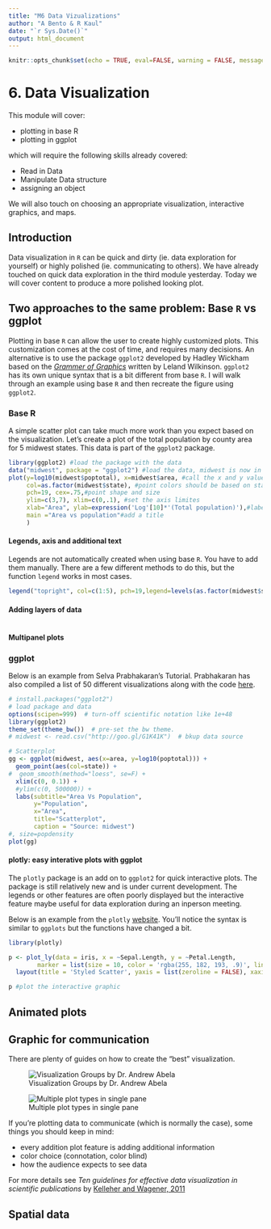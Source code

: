 ```yaml
---
title: "M6 Data Vizualizations"
author: "A Bento & R Kaul"
date: "`r Sys.Date()`"
output: html_document
---
```


```r
knitr::opts_chunk$set(echo = TRUE, eval=FALSE, warning = FALSE, message = FALSE)
```



# 6. Data Visualization

This module will cover: 

  - plotting in base R
  - plotting in ggplot
  
which will require the following skills already covered:

  - Read in Data
  - Manipulate Data structure 
  - assigning an object

We will also touch on choosing an appropriate visualization, interactive graphics, and maps. 

## Introduction

Data visualization in `R` can be quick and dirty (ie. data exploration for yourself) or highly polished (ie. communicating to others). We have already touched on quick data exploration in the third module yesterday. Today we will cover content to produce a more polished looking plot. 

## Two approaches to the same problem: Base `R` vs ggplot

Plotting in base `R` can allow the user to create highly customized plots. This customization comes at the cost of time, and requires many decisions. An alternative is to use the package `ggplot2` developed by Hadley Wickham based on the [*Grammer of Graphics*](http://www.springer.com/us/book/9780387245447) written by Leland Wilkinson. `ggplot2` has its own unique syntax that is a bit different from base `R`. I will walk through an example using base `R` and then recreate the figure using `ggplot2`. 

### Base R

A simple scatter plot can take much more work than you expect based on the visualization. Let's create a plot of the total population by county area for 5 midwest states. This data is part of the `ggplot2` package. 

```r
library(ggplot2) #load the package with the data
data("midwest", package = "ggplot2") #load the data, midwest is now in the working environment. 
plot(y=log10(midwest$poptotal), x=midwest$area, #call the x and y values 
     col=as.factor(midwest$state), #point colors should be based on state 
     pch=19, cex=.75,#point shape and size
     ylim=c(3,7), xlim=c(0,.1), #set the axis limites
     xlab="Area", ylab=expression('Log'[10]*'(Total population)'),#label the axis
     main ="Area vs population"#add a title
     )

```

#### Legends, axis and additional text

Legends are not automatically created when using base `R`. You have to add them manually. There are a few different methods to do this, but the function `legend` works in most cases. 

```r
legend("topright", col=c(1:5), pch=19,legend=levels(as.factor(midwest$state)))
```

#### Adding layers of data


```r

```

#### Multipanel plots

### ggplot

Below is an example from Selva Prabhakaran's Tutorial. Prabhakaran has also compiled a list of 50 different visualizations along with the code [here](http://r-statistics.co/Top50-Ggplot2-Visualizations-MasterList-R-Code.html#Scatterplot). 

```r

# install.packages("ggplot2")
# load package and data
options(scipen=999)  # turn-off scientific notation like 1e+48
library(ggplot2)
theme_set(theme_bw())  # pre-set the bw theme.
# midwest <- read.csv("http://goo.gl/G1K41K")  # bkup data source

# Scatterplot
gg <- ggplot(midwest, aes(x=area, y=log10(poptotal))) + 
  geom_point(aes(col=state)) + 
#  geom_smooth(method="loess", se=F) + 
  xlim(c(0, 0.1)) + 
  #ylim(c(0, 500000)) + 
  labs(subtitle="Area Vs Population", 
       y="Population", 
       x="Area", 
       title="Scatterplot", 
       caption = "Source: midwest")
#, size=popdensity
plot(gg)
```

#### plotly: easy interative plots with ggplot

The `plotly` package is an add on to `ggplot2` for quick interactive plots. The package is still relatively new and is under current development. The legends or other features are often poorly displayed but the interactive feature maybe useful for data exploration during an inperson meeting. 

Below is an example from the `plotly` [website](https://plot.ly/r/line-and-scatter/). You'll notice the syntax is similar to `ggplots` but the functions have changed a bit. 

```r
library(plotly)

p <- plot_ly(data = iris, x = ~Sepal.Length, y = ~Petal.Length,
        marker = list(size = 10, color = 'rgba(255, 182, 193, .9)', line = list(color = 'rgba(152, 0, 0, .8)', width = 2))) %>%
  layout(title = 'Styled Scatter', yaxis = list(zeroline = FALSE), xaxis = list(zeroline = FALSE))

p #plot the interactive graphic
```
## Animated plots


## Graphic for communication

There are plenty of guides on how to create the "best" visualization. 


![Visualization Groups by Dr. Andrew Abela](M6_fig.png)

![Multiple plot types in single pane](M6_mfig.png)

If you're plotting data to communicate (which is normally the case), some things you should keep in mind:

  - every addition plot feature is adding additional information
  - color choice (connotation, color blind)
  - how the audience expects to see data

For more details see <i>Ten guidelines for effective data visualization in scientific publications</i> by [Kelleher and Wagener, 2011](https://doi.org/10.1016/j.envsoft.2010.12.006)

## Spatial data

